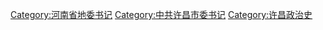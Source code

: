 [[Category:河南省地委书记|Category:河南省地委书记]]
[[Category:中共许昌市委书记|Category:中共许昌市委书记]]
[[Category:许昌政治史|Category:许昌政治史]]